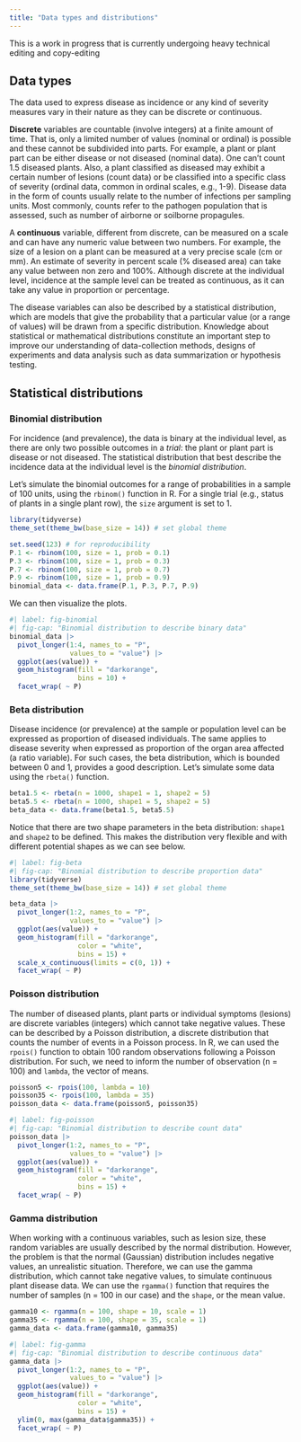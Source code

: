 ```yaml
---
title: "Data types and distributions"
---
```


::: {.callout-note appearance="simple"}
This is a work in progress that is currently undergoing heavy technical editing and copy-editing
:::

## Data types

The data used to express disease as incidence or any kind of severity measures vary in their nature as they can be discrete or continuous.

**Discrete** variables are countable (involve integers) at a finite amount of time. That is, only a limited number of values (nominal or ordinal) is possible and these cannot be subdivided into parts. For example, a plant or plant part can be either disease or not diseased (nominal data). One can't count 1.5 diseased plants. Also, a plant classified as diseased may exhibit a certain number of lesions (count data) or be classified into a specific class of severity (ordinal data, common in ordinal scales, e.g., 1-9). Disease data in the form of counts usually relate to the number of infections per sampling units. Most commonly, counts refer to the pathogen population that is assessed, such as number of airborne or soilborne propagules.

A **continuous** variable, different from discrete, can be measured on a scale and can have any numeric value between two numbers. For example, the size of a lesion on a plant can be measured at a very precise scale (cm or mm). An estimate of severity in percent scale (% diseased area) can take any value between non zero and 100%. Although discrete at the individual level, incidence at the sample level can be treated as continuous, as it can take any value in proportion or percentage.

The disease variables can also be described by a statistical distribution, which are models that give the probability that a particular value (or a range of values) will be drawn from a specific distribution. Knowledge about statistical or mathematical distributions constitute an important step to improve our understanding of data-collection methods, designs of experiments and data analysis such as data summarization or hypothesis testing.

## Statistical distributions

### Binomial distribution

For incidence (and prevalence), the data is binary at the individual level, as there are only two possible outcomes in a *trial*: the plant or plant part is disease or not diseased. The statistical distribution that best describe the incidence data at the individual level is the *binomial distribution*.

Let's simulate the binomial outcomes for a range of probabilities in a sample of 100 units, using the `rbinom()` function in R. For a single trial (e.g., status of plants in a single plant row), the `size` argument is set to 1.

```r
library(tidyverse)
theme_set(theme_bw(base_size = 14)) # set global theme

set.seed(123) # for reproducibility
P.1 <- rbinom(100, size = 1, prob = 0.1)
P.3 <- rbinom(100, size = 1, prob = 0.3)
P.7 <- rbinom(100, size = 1, prob = 0.7)
P.9 <- rbinom(100, size = 1, prob = 0.9)
binomial_data <- data.frame(P.1, P.3, P.7, P.9)
```

We can then visualize the plots.

```r
#| label: fig-binomial
#| fig-cap: "Binomial distribution to describe binary data"
binomial_data |>
  pivot_longer(1:4, names_to = "P",
               values_to = "value") |>
  ggplot(aes(value)) +
  geom_histogram(fill = "darkorange",
                 bins = 10) +
  facet_wrap( ~ P) 
```

### Beta distribution

Disease incidence (or prevalence) at the sample or population level can be expressed as proportion of diseased individuals. The same applies to disease severity when expressed as proportion of the organ area affected (a ratio variable). For such cases, the beta distribution, which is bounded between 0 and 1, provides a good description. Let's simulate some data using the `rbeta()` function.

```r
beta1.5 <- rbeta(n = 1000, shape1 = 1, shape2 = 5)
beta5.5 <- rbeta(n = 1000, shape1 = 5, shape2 = 5)
beta_data <- data.frame(beta1.5, beta5.5)

```

Notice that there are two shape parameters in the beta distribution: `shape1` and `shape2` to be defined. This makes the distribution very flexible and with different potential shapes as we can see below.

```r
#| label: fig-beta
#| fig-cap: "Binomial distribution to describe proportion data"
library(tidyverse)
theme_set(theme_bw(base_size = 14)) # set global theme

beta_data |>
  pivot_longer(1:2, names_to = "P",
               values_to = "value") |>
  ggplot(aes(value)) +
  geom_histogram(fill = "darkorange",
                 color = "white",
                 bins = 15) +
  scale_x_continuous(limits = c(0, 1)) +
  facet_wrap( ~ P) 
```

### Poisson distribution

The number of diseased plants, plant parts or individual symptoms (lesions) are discrete variables (integers) which cannot take negative values. These can be described by a Poisson distribution, a discrete distribution that counts the number of events in a Poisson process. In R, we can used the `rpois()` function to obtain 100 random observations following a Poisson distribution. For such, we need to inform the number of observation (n = 100) and `lambda`, the vector of means.

```r
poisson5 <- rpois(100, lambda = 10)
poisson35 <- rpois(100, lambda = 35)
poisson_data <- data.frame(poisson5, poisson35)
```

```r
#| label: fig-poisson
#| fig-cap: "Binomial distribution to describe count data"
poisson_data |>
  pivot_longer(1:2, names_to = "P",
               values_to = "value") |>
  ggplot(aes(value)) +
  geom_histogram(fill = "darkorange",
                 color = "white",
                 bins = 15) +
  facet_wrap( ~ P) 
```

### Gamma distribution

When working with a continuous variables, such as lesion size, these random variables are usually described by the normal distribution. However, the problem is that the normal (Gaussian) distribution includes negative values, an unrealistic situation. Therefore, we can use the gamma distribution, which cannot take negative values, to simulate continuous plant disease data. We can use the `rgamma()` function that requires the number of samples (n = 100 in our case) and the `shape`, or the mean value.

```r
gamma10 <- rgamma(n = 100, shape = 10, scale = 1)
gamma35 <- rgamma(n = 100, shape = 35, scale = 1)
gamma_data <- data.frame(gamma10, gamma35)
```

```r
#| label: fig-gamma
#| fig-cap: "Binomial distribution to describe continuous data"
gamma_data |>
  pivot_longer(1:2, names_to = "P",
               values_to = "value") |>
  ggplot(aes(value)) +
  geom_histogram(fill = "darkorange",
                 color = "white",
                 bins = 15) +
  ylim(0, max(gamma_data$gamma35)) +
  facet_wrap( ~ P) 
```
